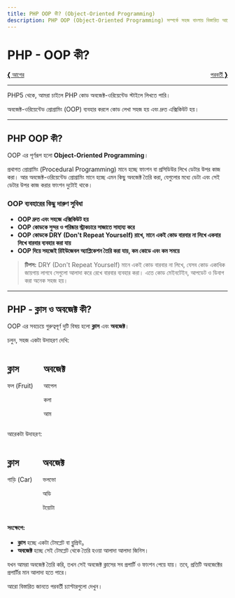 ```yaml
---
title: PHP OOP কী? (Object-Oriented Programming)
description: PHP OOP (Object-Oriented Programming) সম্পর্কে সহজ বাংলায় বিস্তারিত আলোচনা। ক্লাস, অবজেক্ট, OOP এর সুবিধা ও ব্যবহারিক উদাহরণ。
---
```


# PHP - OOP কী?

<div>
  <a href="php_exceptions.asp">&#10094; আগের</a>
  <a style="float:right" href="php_oop_classes_objects.asp">
    পরবর্তী &#10095;
  </a>
</div>

<hr />

PHP5 থেকে, আমরা চাইলে PHP কোড অবজেক্ট-ওরিয়েন্টেড স্টাইলে লিখতে পারি।

অবজেক্ট-ওরিয়েন্টেড প্রোগ্রামিং (OOP) ব্যবহার করলে কোড লেখা সহজ হয় এবং দ্রুত এক্সিকিউট হয়।

<hr />

## PHP OOP কী?

OOP এর পূর্ণরূপ হলো **Object-Oriented Programming**।

প্রথাগত প্রোগ্রামিং (Procedural Programming) মানে হচ্ছে ফাংশন বা প্রসিডিউর লিখে ডেটার উপর কাজ করা। আর অবজেক্ট-ওরিয়েন্টেড প্রোগ্রামিং মানে হচ্ছে এমন কিছু অবজেক্ট তৈরি করা, যেগুলোর মধ্যে ডেটা এবং সেই ডেটার উপর কাজ করার ফাংশন দুটোই থাকে।

### OOP ব্যবহারের কিছু দারুণ সুবিধা

- **OOP দ্রুত এবং সহজে এক্সিকিউট হয়**
- **OOP কোডকে সুন্দর ও পরিষ্কার স্ট্রাকচারে সাজাতে সাহায্য করে**
- **OOP কোডকে DRY (Don't Repeat Yourself) রাখে, মানে একই কোড বারবার না লিখে একবার লিখে বারবার ব্যবহার করা যায়**
- **OOP দিয়ে সহজেই রিইউজেবল অ্যাপ্লিকেশন তৈরি করা যায়, কম কোডে এবং কম সময়ে**

> **টিপস:** DRY (Don't Repeat Yourself) মানে একই কোড বারবার না লিখে, যেসব কোড একাধিক জায়গায় লাগবে সেগুলো আলাদা করে রেখে বারবার ব্যবহার করা। এতে কোড মেইনটেইন, আপডেট ও ডিবাগ করা অনেক সহজ হয়।

<hr />

## PHP - ক্লাস ও অবজেক্ট কী?

OOP এর সবচেয়ে গুরুত্বপূর্ণ দুটি বিষয় হলো **ক্লাস** এবং **অবজেক্ট**।

চলুন, সহজ একটা উদাহরণ দেখি:

<div style="display:flex;gap:24px;">
  <div>
    <h2>ক্লাস</h2>
    <p>ফল (Fruit)</p>
  </div>
  <div>
    <h2>অবজেক্ট</h2>
    <p>আপেল</p>
    <p>কলা</p>
    <p>আম</p>
  </div>
</div>

আরেকটা উদাহরণ:

<div style="display:flex;gap:24px;">
  <div>
    <h2>ক্লাস</h2>
    <p>গাড়ি (Car)</p>
  </div>
  <div>
    <h2>অবজেক্ট</h2>
    <p>ভলভো</p>
    <p>অডি</p>
    <p>টয়োটা</p>
  </div>
</div>

**সংক্ষেপে:**

- **ক্লাস** হচ্ছে একটা টেমপ্লেট বা ব্লুপ্রিন্ট。
- **অবজেক্ট** হচ্ছে সেই টেমপ্লেট থেকে তৈরি হওয়া আলাদা আলাদা জিনিস।

যখন আমরা অবজেক্ট তৈরি করি, তখন সেই অবজেক্ট ক্লাসের সব প্রপার্টি ও ফাংশন পেয়ে যায়। তবে, প্রতিটি অবজেক্টের প্রপার্টির মান আলাদা হতে পারে।

আরো বিস্তারিত জানতে পরবর্তী চ্যাপ্টারগুলো দেখুন।
